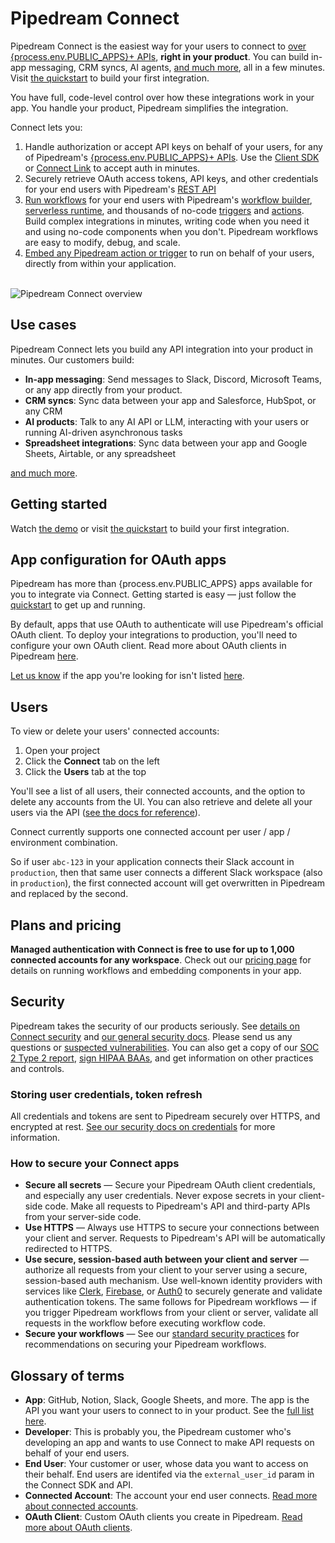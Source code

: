 
# Pipedream Connect

Pipedream Connect is the easiest way for your users to connect to [over {process.env.PUBLIC_APPS}+ APIs](https://pipedream.com/apps), **right in your product**. You can build in-app messaging, CRM syncs, AI agents, [and much more](/connect/use-cases), all in a few minutes. Visit [the quickstart](/connect/quickstart) to build your first integration.

You have full, code-level control over how these integrations work in your app. You handle your product, Pipedream simplifies the integration. 

Connect lets you:

1. Handle authorization or accept API keys on behalf of your users, for any of Pipedream's [{process.env.PUBLIC_APPS}+ APIs](https://pipedream.com/apps). Use the [Client SDK](https://github.com/PipedreamHQ/pipedream/tree/master/packages/sdk) or [Connect Link](/connect/quickstart#use-connect-link) to accept auth in minutes.
2. Securely retrieve OAuth access tokens, API keys, and other credentials for your end users with Pipedream's [REST API](/connect/api)
3. [Run workflows](/connect/workflows) for your end users with Pipedream's [workflow builder](/workflows), [serverless runtime](/), and thousands of no-code [triggers](/workflows/triggers) and [actions](/workflows/actions). Build complex integrations in minutes, writing code when you need it and using no-code components when you don't. Pipedream workflows are easy to modify, debug, and scale.
4. [Embed any Pipedream action or trigger](/connect/components) to run on behalf of your users, directly from within your application.

<br />

<Image src="https://res.cloudinary.com/pipedreamin/image/upload/v1724194758/Screenshot_2024-08-20_at_3.59.05_PM_rfylfq.png" alt="Pipedream Connect overview" width={800} height={529} />

## Use cases

Pipedream Connect lets you build any API integration into your product in minutes. Our customers build:

- **In-app messaging**: Send messages to Slack, Discord, Microsoft Teams, or any app directly from your product.
- **CRM syncs**: Sync data between your app and Salesforce, HubSpot, or any CRM
- **AI products**: Talk to any AI API or LLM, interacting with your users or running AI-driven asynchronous tasks
- **Spreadsheet integrations**: Sync data between your app and Google Sheets, Airtable, or any spreadsheet

[and much more](/connect/use-cases).

## Getting started

Watch [the demo](https://www.youtube.com/embed/xhUagMsogkQ) or visit [the quickstart](/connect/quickstart) to build your first integration.

## App configuration for OAuth apps

Pipedream has more than {process.env.PUBLIC_APPS} apps available for you to integrate via Connect. Getting started is easy — just follow the [quickstart](/connect/quickstart) to get up and running.

By default, apps that use OAuth to authenticate will use Pipedream's official OAuth client. To deploy your integrations to production, you'll need to configure your own OAuth client. Read more about OAuth clients in Pipedream [here](/connected-accounts/oauth-clients).

[Let us know](https://pipedream.com/support) if the app you're looking for isn't listed [here](https://pipedream.com/apps).

## Users

To view or delete your users' connected accounts:

1. Open your project
2. Click the **Connect** tab on the left
3. Click the **Users** tab at the top

You'll see a list of all users, their connected accounts, and the option to delete any accounts from the UI. You can also retrieve and delete all your users via the API ([see the docs for reference](/connect/api)).

<Callout type="warning">
Connect currently supports one connected account per user / app / environment combination.

So if user `abc-123` in your application connects their Slack account in `production`, then that same user connects a different Slack workspace (also in `production`), the first connected account will get overwritten in Pipedream and replaced by the second.
</Callout>

## Plans and pricing

**Managed authentication with Connect is free to use for up to 1,000 connected accounts for any workspace**. Check out our [pricing page](https://pipedream.com/pricing?plan=Enterprise) for details on running workflows and embedding components in your app.

## Security

Pipedream takes the security of our products seriously. See [details on Connect security](/privacy-and-security#pipedream-connect) and [our general security docs](/privacy-and-security). Please send us any questions or [suspected vulnerabilities](/privacy-and-security#reporting-a-vulnerability). You can also get a copy of our [SOC 2 Type 2 report](/privacy-and-security#soc-2), [sign HIPAA BAAs](/privacy-and-security#hipaa), and get information on other practices and controls.

### Storing user credentials, token refresh

All credentials and tokens are sent to Pipedream securely over HTTPS, and encrypted at rest. [See our security docs on credentials](/privacy-and-security#third-party-oauth-grants-api-keys-and-environment-variables) for more information.

### How to secure your Connect apps

- **Secure all secrets** — Secure your Pipedream OAuth client credentials, and especially any user credentials. Never expose secrets in your client-side code. Make all requests to Pipedream's API and third-party APIs from your server-side code.
- **Use HTTPS** — Always use HTTPS to secure your connections between your client and server. Requests to Pipedream's API will be automatically redirected to HTTPS.
- **Use secure, session-based auth between your client and server** — authorize all requests from your client to your server using a secure, session-based auth mechanism. Use well-known identity providers with services like [Clerk](https://clerk.com/), [Firebase](https://firebase.google.com/), or [Auth0](https://auth0.com/) to securely generate and validate authentication tokens. The same follows for Pipedream workflows — if you trigger Pipedream workflows from your client or server, validate all requests in the workflow before executing workflow code.
- **Secure your workflows** — See our [standard security practices](/privacy-and-security/best-practices) for recommendations on securing your Pipedream workflows.

## Glossary of terms

- **App**: GitHub, Notion, Slack, Google Sheets, and more. The app is the API you want your users to connect to in your product. See the [full list here](https://pipedream.com/apps).
- **Developer**: This is probably you, the Pipedream customer who's developing an app and wants to use Connect to make API requests on behalf of your end users.
- **End User**: Your customer or user, whose data you want to access on their behalf. End users are identifed via the `external_user_id` param in the Connect SDK and API.
- **Connected Account**: The account your end user connects. [Read more about connected accounts](/connected-accounts).
- **OAuth Client**: Custom OAuth clients you create in Pipedream. [Read more about OAuth clients](/connected-accounts/oauth-clients).
